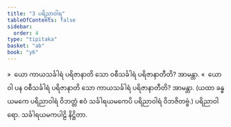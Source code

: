 ```yaml
---
title: "3 ပရိညာဝါရ"
tableOfContents: false
sidebar:
  order: 4
type: "tipitaka"
basket: "ab"
book: "y6"
---
```



<DynamicBreadcrumb />

<Division number="159" book="y6" e="ch" v="34" p="54">

<Paragraph number="682" book="y6">
»  ယော ကာယသင်္ခါရံ ပရိဇာနာတိ သော ဝစီသင်္ခါရံ ပရိဇာနာတီတိ? အာမန္တာ.
</Paragraph>

<Paragraph number="683" book="y6">
«  ယော ဝါ ပန ဝစီသင်္ခါရံ ပရိဇာနာတိ သော ကာယသင်္ခါရံ ပရိဇာနာတီတိ? အာမန္တာ.
</Paragraph>

<Paragraph number="684" book="y6">
(ယထာ ခန္ဓယမကေ ပရိညာဝါရံ ဝိဘတ္တံ ဧဝံ သင်္ခါရယမကေပိ ပရိညာဝါရံ ဝိဘဇိတဗ္ဗံ.)

</Paragraph>
</Division>

<Paragraph number="685" type="center" book="y6">
ပရိညာဝါရော.



</Paragraph>

<Paragraph number="686" type="center" book="y6">
သင်္ခါရယမကပါဠိ နိဋ္ဌိတာ.
</Paragraph>